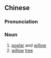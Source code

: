 {{also|杨柳}}
==Chinese==
{{zh-forms|s=杨柳}}

===Pronunciation===
{{zh-pron
|m=yángliǔ
|c=joeng4 lau5
|mn=qz,tw,xm:iông-liú/zz:iâng-liú/qz,xm:iûⁿ-liú/zz:iôⁿ-liú
|cat=n
}}

===Noun===
{{zh-noun}}

# [[poplar]] and [[willow]]
# [[willow]] [[tree]]